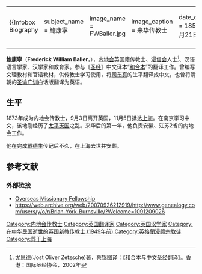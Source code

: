 {|align="right" 
|{{Infobox Biography
| subject_name   = 鮑康寧
| image_name     = FWBaller.jpg
| image_caption  = 来华传教士
| date_of_birth  = 1852年11月21日
| place_of_birth = 英格兰
| date_of_death  = 1922年8月12日
| place_of_death = {{ROC-1912}}[[上海|上海]]
}}
|-
|}
'''鮑康寧'''（'''Frederick William Baller'''，{{bd|1852年|11月21日|1922年|8月12日|}}），[[内地会|内地会]]英国籍传教士、[[浸信会|浸信会]]人士<ref>尤思德(Jost Oliver Zetzsche)著，蔡锦图译：《和合本与中文圣经翻译》。香港：国际圣经协会，2002年</ref>、汉语语言学家、汉学家和教育家。参与《[[圣经|圣经]]》中文译本“[[和合本|和合本]]”的翻译工作。曾编写文理教材和官话教材，供传教士学习使用，将[[司布真|司布真]]的生平翻译成中文，也曾将清朝的[[圣谕广训|圣谕广训]]白话版翻译为英语。

==生平==
1873年成为内地会传教士，9月3日离开英国，11月5日抵达[[上海|上海]]。在南京学习中文，该地刚经历了[[太平天国|太平天国]]之乱。来华后的第一年，他负责安徽、江苏2省的内地会工作。

他在完成[[戴德生|戴德生]]传记后不久，在上海去世并安葬。

==参考文献==
<div class="references-small">
<references />
</div>

=== 外部链接 ===
*[http://www.omf.org/ Overseas Missionary Fellowship] {{Wayback|url=http://www.omf.org/ |date=20070427045626 }}
*https://web.archive.org/web/20070926212919/http://www.genealogy.com/users/y/o/r/Brian-York-Burnsville/?Welcome=1091209026

{{Authority control}}
{{DEFAULTSORT:Baller, Frederick William}}
[[Category:内地会传教士|Category:内地会传教士]]
[[Category:英国翻译家|Category:英国翻译家]]
[[Category:英国汉学家|Category:英国汉学家]]
[[Category:在中华民国逝世的英国新教传教士_(1949年前)|Category:在中华民国逝世的英国新教传教士 (1949年前)]]
[[Category:英格蘭浸禮宗教徒|Category:英格蘭浸禮宗教徒]]
[[Category:葬于上海|Category:葬于上海]]